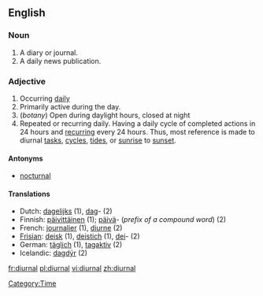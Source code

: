==English==

=== Noun ===

# A diary or journal.
# A daily news publication.

===Adjective===
# Occurring [[daily]]
# Primarily active during the day.
# (''botany'') Open during daylight hours, closed at night
# Repeated or recurring daily. Having a daily cycle of completed actions in 24 hours and [[recurring]] every 24 hours. Thus, most reference is made to diurnal [[tasks]], [[cycles]], [[tides]], or [[sunrise]] to [[sunset]].
{{seeCites}}

====Antonyms====
*[[nocturnal]]

====Translations====
*Dutch: [[dagelijks]] (1), [[dag]]- (2)
*Finnish: [[päivittäinen]] (1); [[päivä]]- (''prefix of a compound word'') (2)
*French: [[journalier]] (1), [[diurne]] (2)
*[[Frisian]]: [[deisk]] (1), [[deistich]] (1), [[dei]]- (2)
*German: [[täglich]] (1), [[tagaktiv]] (2)
*Icelandic: [[dagdýr]] (2)

[[Category:Time]]

[[fr:diurnal]]
[[pl:diurnal]]
[[vi:diurnal]]
[[zh:diurnal]]
